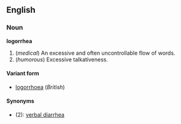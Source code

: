 


<!-- If you edit this page, please also make corresponding edits to "logorrhoea" -->



==English==
===Noun===
'''logorrhea'''

#(''medical'') An excessive and often uncontrollable flow of words.
#(''humorous'') Excessive talkativeness.

====Variant form====
*[[logorrhoea]] (''British'')

====Synonyms====
*(2): [[verbal diarrhea]]



<!-- If you edit this page, please also make corresponding edits to "logorrhoea" -->